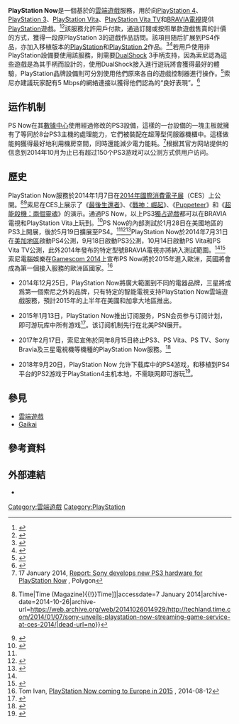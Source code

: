 {{NoteTA
| G1=Games
}}
{{Infobox software
| name                      = PlayStation Now
| title                     = PlayStation Now
| logo                      = PlayStation_Now.png
| logo_size                 = 250px
| screenshot                =
| caption                   =
| developer                 = [[索尼互動娛樂|索尼互動娛樂]]<br/>{{le|外海公司|Gaikai}}
| released                  = 2014年1月28日{{small|（PS3內部測試）}}<ref name=CNET/><br>2014年5月20日{{small|（PS4內部測試）}}<ref name=PS4beta/><br>2014年7月31日{{small|（PS4公測發布）}}<br>2014年9月18日{{small|（PS3公測發布）}}<br>2014年10月14日{{small|（PS Vita和PS Vita TV公測發布）}}<ref name=CNET/>
| discontinued              =
| latest release version    = 
| latest release date       = 
| platform                  = '''索尼旗下'''<br>[[BRAVIA|BRAVIA]]電視、[[PlayStation_Vita|PlayStation Vita]]、[[PlayStation_3|PlayStation 3]]、[[PlayStation_4|PlayStation 4]]和[[PlayStation_Vita_TV|PlayStation Vita TV]]（北美歐洲等地稱為PlayStation TV）<br>'''
| size                      =
| language                  = 
| status                    = 
| genre                     =
| License                   = 
| website                   = 
|   
}}

'''PlayStation Now'''是一個基於{{le|外海公司|Gaikai}}的[[雲端遊戲|雲端遊戲]]服務，用於向[[PlayStation_4|PlayStation 4]]、[[PlayStation_3|PlayStation 3]]、[[PlayStation_Vita|PlayStation Vita]]、[[PlayStation_Vita_TV|PlayStation Vita TV]]和[[BRAVIA|BRAVIA電視]]提供[[PlayStation_(品牌)|PlayStation]]遊戲。<ref>{{cite web | url=http://www.polygon.com/2014/1/7/5284504/sony-playstation-now-gaikai-based-streaming-service-ps-ps2-ps3 | title=Sony announces PlayStation Now, Gaikai-based streaming service | publisher=Polygon | date=7 January 2014 | accessdate=7 January 2014 | author=Sarkar, Samit | archive-date=2014-10-10 | archive-url=https://web.archive.org/web/20141010030424/http://www.polygon.com/2014/1/7/5284504/sony-playstation-now-gaikai-based-streaming-service-ps-ps2-ps3 | dead-url=no }}</ref><ref name="platforms">{{cite web | url=http://www.theverge.com/2014/1/7/5284294/sony-announces-playstation-now-cloud-gaming | title=Sony announces PlayStation Now, its cloud gaming initative | publisher=The Verge | date=7 January 2014 | accessdate=7 January 2014 | author=Hollister, Sean | archive-date=2014-09-02 | archive-url=https://web.archive.org/web/20140902233605/http://www.theverge.com/2014/1/7/5284294/sony-announces-playstation-now-cloud-gaming | dead-url=no }}</ref>該服務允許用戶付款，通過訂閱或按照單款遊戲售賣的計價的方式，獲得一段原PlayStation 3的遊戲作品訪問。該項目随后扩展到PS4作品，亦加入移植版本的[[PlayStation|PlayStation]]和[[PlayStation_2|PlayStation 2]]作品。<ref>{{cite web|title=Sony CES Keynote 2014 (PlayStation Now full segment)|url=https://www.youtube.com/watch?v=LAZ7gksyF7Q&t=40m37s|work=Sony Electronics|accessdate=2014-09-06|archive-date=2014-06-22|archive-url=https://web.archive.org/web/20140622223537/https://www.youtube.com/watch?v=LAZ7gksyF7Q&t=40m37s|dead-url=no}}</ref><ref>{{cite web | url = http://www.computerandvideogames.com/444296/ps4-games-in-the-pipeline-for-playstation-now | title = PS4 games in the pipeline for PlayStation Now | accessdate = 9 January 2014 | date = 9 January 2014 | publisher = CVG | first = Tom | last = Ivan | archive-date = 2014-10-17 | archive-url = https://web.archive.org/web/20141017054648/http://www.computerandvideogames.com/444296/ps4-games-in-the-pipeline-for-playstation-now/ | dead-url = no }}</ref>若用戶使用非PlayStation設備要使用該服務，則需要[[DualShock|DualShock]] 3手柄支持，因為索尼認為這些遊戲是為其手柄而設計的，使用DualShock接入進行遊玩將會獲得最好的體驗，PlayStation品牌設備則可分別使用他們原來各自的遊戲控制器進行操作。<ref>{{cite web|last=Kubba|first=Sinan|title=Sony on controller requirements for PlayStation Now|url=http://www.joystiq.com/2014/01/08/sony-on-controller-requirements-for-playstation-now/|work=Joystiq|accessdate=12 January 2014|archive-url=https://web.archive.org/web/20141010024639/http://www.joystiq.com/2014/01/08/sony-on-controller-requirements-for-playstation-now/|archive-date=2014-10-10|dead-url=yes}}</ref>索尼亦建議玩家配有5 Mbps的網絡連接以獲得他們認為的“良好表現”。<ref>{{cite web| url = http://www.ign.com/articles/2014/01/09/playstation-now-requires-5mbs-connection| title = PlayStation Now Recommends 5Mb/s Connection| first = Luke| last = Karmali| date = 9 January 2014| accessdate = 10 January 2014| publisher = IGN| archive-date = 2014-10-09| archive-url = https://web.archive.org/web/20141009203155/http://www.ign.com/articles/2014/01/09/playstation-now-requires-5mbs-connection| dead-url = no}}</ref>

== 运作机制==
PS Now在其[[數據中心|數據中心]]使用經過修改的PS3設備，這樣的一台設備的一塊主板就擁有了等同於8台PS3主機的處理能力，它們被裝配在超薄型伺服器機櫃中。這樣做能夠獲得最好地利用機房空間，同時還能減少電力能耗。<ref>17 January 2014, [http://www.polygon.com/2014/1/17/5319370/report-sony-playstation-now-new-ps3-hardware Report: Sony develops new PS3 hardware for PlayStation Now] {{Wayback|url=http://www.polygon.com/2014/1/17/5319370/report-sony-playstation-now-new-ps3-hardware |date=20141026154150 }}, Polygon</ref>根据其官方网站提供的信息到2014年10月为止已有超过150个PS3游戏可以公测方式供用户访问。
== 歷史 ==
PlayStation Now服務於2014年1月7日在[[國際消費電子展|2014年國際消費電子展]]（CES）上公開。<ref>{{cite web|last=Peckham|first=Matt|title=Sony Unveils ‘PlayStation Now’ Streaming Game Service at CES 2014|url=http://techland.time.com/2014/01/07/sony-unveils-playstation-now-streaming-game-service-at-ces-2014/|work=[[Time_(Magazine){{!}}Time|Time (Magazine){{!}}Time]]|accessdate=7 January 2014|archive-date=2014-10-26|archive-url=https://web.archive.org/web/20141026014929/http://techland.time.com/2014/01/07/sony-unveils-playstation-now-streaming-game-service-at-ces-2014/|dead-url=no}}</ref><ref name=IGN>{{cite web|last=Moriarty|first=Colin|title=Sony Reveals its Streaming Service: PlayStation Now|url=http://ign.com/articles/2014/01/07/sony-reveals-its-streaming-service-playstation-now|work=[[IGN|IGN]]|accessdate=7 January 2014|archive-date=2014-09-21|archive-url=https://web.archive.org/web/20140921183424/http://www.ign.com/articles/2014/01/07/sony-reveals-its-streaming-service-playstation-now|dead-url=no}}</ref>索尼在CES上展示了《[[最後生還者|最後生還者]]》、《[[戰神：崛起|戰神：崛起]]》、《[[Puppeteer|Puppeteer]]》和《[[超能殺機：兩個靈魂|超能殺機：兩個靈魂]]》的演示。通過PS Now，以上PS3[[獨占遊戲|獨占遊戲]]都可以在BRAVIA電視和PlayStation Vita上玩到。<ref>{{cite news | url=http://www.edge-online.com/news/spotify-netflix-and-now-playstation-streaming-finally-trickles-down-to-videogames | title=Spotify, Netflix and Now, PlayStation: streaming finally trickles down to videogames | work=Edge Online | date=8 January 2014 | accessdate=9 January 2014 | author=Neil Long | archive-date=2014-10-17 | archive-url=https://web.archive.org/web/20141017134806/http://www.edge-online.com/news/spotify-netflix-and-now-playstation-streaming-finally-trickles-down-to-videogames/ | dead-url=no }}</ref>PS Now的內部測試於1月28日在美國地區的PS3上開展，後於5月19日擴展至PS4。<ref name=IGN/><ref name=CNET>{{cite web|last=Reardon|first=Marguerite|title=Sony goes all-in on cloud with game, TV streaming|url=http://ces.cnet.com/8301-35284_1-57616786/sony-goes-all-in-on-cloud-with-game-tv-streaming/|work=[[CNET|CNET]]|publisher=[[CBS_Interactive|CBS Interactive]]|accessdate=7 January 2014|archive-url=https://web.archive.org/web/20140108011122/http://ces.cnet.com/8301-35284_1-57616786/sony-goes-all-in-on-cloud-with-game-tv-streaming/|archive-date=2014-01-08|dead-url=yes}}</ref><ref name=PS4beta>{{cite web| url = http://blog.us.playstation.com/2014/05/19/playstation-now-ps4-private-beta-starts-tomorrow/#sf2993055| title = PlayStation Now: PS4 Private Beta Starts Tomorrow| first = Peter| last = Jamshidi| date = 19 May 2014| accessdate = 19 May 2014| publisher = ''PlayStation''| archive-date = 2014-10-09| archive-url = https://web.archive.org/web/20141009075046/http://blog.us.playstation.com/2014/05/19/playstation-now-ps4-private-beta-starts-tomorrow/#sf2993055| dead-url = no}}</ref>PlayStation Now於2014年7月31日在[[美加地區|美加地區]]啟動PS4公測，9月18日啟動PS3公測，10月14日啟動PS Vita和PS Vita TV公測，此外2014年發布的特定型號BRAVIA電視亦將納入測試範圍。<ref name=PS4beta/><ref name=PS4official>{{cite web| url = http://us.playstation.com/playstationnow/| title = PlayStation Now| accessdate = 19 May 2014| publisher = ''PlayStation''| archive-date = 2014-07-02| archive-url = https://web.archive.org/web/20140702152136/http://us.playstation.com/playstationnow/| dead-url = no}}</ref>索尼電腦娛樂在[[Gamescom|Gamescom 2014]]上宣布PS Now將於2015年進入歐洲，英國將會成為第一個接入服務的歐洲區國家。<ref>Tom Ivan, [http://www.computerandvideogames.com/473995/playstation-now-coming-to-europe-in-2015/ PlayStation Now coming to Europe in 2015] {{Wayback|url=http://www.computerandvideogames.com/473995/playstation-now-coming-to-europe-in-2015/ |date=20140818142529 }}, 2014-08-12</ref>

* 2014年12月25日，PlayStation Now將廣大範圍到不同的電器品牌，三星將成爲第一個索尼之外的品牌，只有特定的智能電視支持PlayStation Now雲端遊戲服務，預計2015年的上半年在美國和加拿大地區推出。

*2015年1月13日，PlayStation Now推出订阅服务，PSN会员参与订阅计划，即可游玩库中所有游戏<ref>{{cite web|url=https://blog.us.playstation.com/2015/01/05/playstation-now-subscription-program-all-the-details/|title=PlayStation Now Subscription Program: All The Details|date=2015-01-05|author=Peter Jamshidi|website={{link-en|PlayStation Blog}}|language=en|archivedate=2015-01-05|archiveurl=https://archive.today/20150105142401/http://blog.us.playstation.com/2015/01/05/playstation-now-subscription-program-all-the-details/|access-date=2019-06-12|dead-url=no}}</ref>。该订阅机制先行在北美PSN展开。

* 2017年2月17日，索尼宣佈於同年8月15日終止PS3、PS Vita、PS TV、Sony Bravia及三星電視機等機種的PlayStation Now服務。<ref>{{cite web|url=http://blog.us.playstation.com/2017/02/15/playstation-now-service-update/|title=PlayStation Now Service Update|date=2017-02-15|author=Brian Dunn|website={{link-en|PlayStation Blog}}|language=en|archivedate=2017-02-15|archiveurl=https://archive.today/20170215192134/http://blog.us.playstation.com/2017/02/15/playstation-now-service-update/|access-date=2017-05-02|dead-url=no}}</ref>

* 2018年9月20日，PlayStation Now 允许下载库中的PS4游戏，和移植到PS4平台的PS2游戏于PlayStation4主机本地，不需联网即可游玩<ref>{{cite web|url=https://blog.us.playstation.com/2018/09/20/playstation-now-adds-downloading-of-ps4-ps2-games/|title=PlayStation Now Adds Downloading of PS4, PS2 Games|date=2018-09-20|author=Brian Dunn|website={{link-en|PlayStation Blog}}|language=en|archivedate=2019-06-12|archiveurl=https://archive.today/20190612115850/https://blog.us.playstation.com/2018/09/20/playstation-now-adds-downloading-of-ps4-ps2-games/|access-date=2019-06-12|dead-url=no}}</ref>。

== 參見 ==
* [[雲端遊戲|雲端遊戲]]
* [[Gaikai|Gaikai]]

== 參考資料 ==
{{reflist|2}}

== 外部連結 ==
* {{Official|http://us.playstation.com/playstationnow/}}{{en}}

{{PlayStation}}
{{雲端遊戲}}
{{软件数字发行平台}}
{{Sony}}

[[Category:雲端遊戲|Category:雲端遊戲]]
[[Category:PlayStation|Category:PlayStation]]